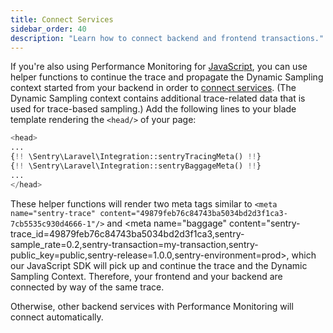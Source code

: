 ```yaml
---
title: Connect Services
sidebar_order: 40
description: "Learn how to connect backend and frontend transactions."
---
```


If you're also using Performance Monitoring for [JavaScript](/platforms/javascript/performance/), you can use helper functions to continue the trace and propagate the Dynamic Sampling context started from your backend in order to [connect services](/platforms/javascript/performance/connect-services/#navigation-and-other-xhr-requests). (The Dynamic Sampling context contains additional trace-related data that is used for trace-based sampling.)
Add the following lines to your blade template rendering the `<head/>` of your page:

```php {filename:app.blade.php}
<head>
...
{!! \Sentry\Laravel\Integration::sentryTracingMeta() !!}
{!! \Sentry\Laravel\Integration::sentryBaggageMeta() !!}
...
</head>
```

These helper functions will render two meta tags similar to `<meta name="sentry-trace" content="49879feb76c84743ba5034bd2d3f1ca3-7cb5535c930d4666-1"/>` and <meta name="baggage" content="sentry-trace_id=49879feb76c84743ba5034bd2d3f1ca3,sentry-sample_rate=0.2,sentry-transaction=my-transaction,sentry-public_key=public,sentry-release=1.0.0,sentry-environment=prod>, which our JavaScript SDK will pick up and continue the trace and the Dynamic Sampling Context. Therefore, your frontend and your backend are connected by way of the same trace.

Otherwise, other backend services with Performance Monitoring will connect automatically.
